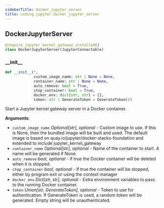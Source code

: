 ```yaml
---
sidebarTitle: docker_jupyter_server
title: coding.jupyter.docker_jupyter_server
---
```


## DockerJupyterServer

```python
@require_jupyter_kernel_gateway_installed()
class DockerJupyterServer(JupyterConnectable)
```

### \_\_init\_\_

```python
def __init__(*,
             custom_image_name: str | None = None,
             container_name: str | None = None,
             auto_remove: bool = True,
             stop_container: bool = True,
             docker_env: dict[str, str] = {},
             token: str | GenerateToken = GenerateToken())
```

Start a Jupyter kernel gateway server in a Docker container.

**Arguments**:

- `custom_image_name` _Optional[str], optional_ - Custom image to use. If this is None,
  then the bundled image will be built and used. The default image is based on
  quay.io/jupyter/docker-stacks-foundation and extended to include jupyter_kernel_gateway
- `container_name` _Optional[str], optional_ - Name of the container to start.
  A name will be generated if None.
- `auto_remove` _bool, optional_ - If true the Docker container will be deleted
  when it is stopped.
- `stop_container` _bool, optional_ - If true the container will be stopped,
  either by program exit or using the context manager
- `docker_env` _Dict[str, str], optional_ - Extra environment variables to pass
  to the running Docker container.
- `token` _Union[str, GenerateToken], optional_ - Token to use for authentication.
  If GenerateToken is used, a random token will be generated. Empty string
  will be unauthenticated.

